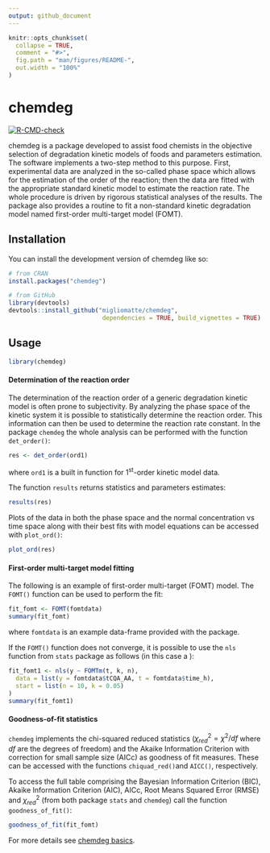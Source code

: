 ```yaml
---
output: github_document
---
```


<!-- README.md is generated from README.Rmd. Please edit that file -->

```r
knitr::opts_chunk$set(
  collapse = TRUE,
  comment = "#>",
  fig.path = "man/figures/README-",
  out.width = "100%"
)
```

# chemdeg

<!-- badges: start -->
[![R-CMD-check](https://github.com/migliomatte/chemdeg/actions/workflows/R-CMD-check.yaml/badge.svg)](https://github.com/migliomatte/chemdeg/actions/workflows/R-CMD-check.yaml)
<!-- badges: end -->

chemdeg is a package developed to assist food chemists in the objective selection of degradation kinetic models of foods and parameters estimation. The software implements a two-step method to this purpose. First, experimental data are analyzed in the so-called phase space which allows for the estimation of the order of the reaction; then the data are fitted with the appropriate standard kinetic model to estimate the reaction rate. The whole procedure is driven by rigorous statistical analyses of the results. The package also provides a routine to fit a non-standard kinetic degradation model named first-order multi-target model (FOMT).

## Installation

You can install the development version of chemdeg like so:

``` r
# from CRAN
install.packages("chemdeg")

# from GitHub
library(devtools)
devtools::install_github("migliomatte/chemdeg",
                          dependencies = TRUE, build_vignettes = TRUE)
```

## Usage

```r
library(chemdeg)
```

#### Determination of the reaction order
The determination of the reaction order of a generic degradation kinetic model is often prone to subjectivity. By analyzing the phase space of the kinetic system it is possible to statistically determine the reaction order. This information can then be used to determine the reaction rate constant. In the package `chemdeg` the whole analysis can be performed with the function `det_order()`:

```r
res <- det_order(ord1)
```

where `ord1` is a built in function for 1^st^-order kinetic model data. 

The function `results` returns statistics and parameters estimates:
```r
results(res)
```

Plots of the data in both the phase space and the normal concentration vs time space along with their best fits with model equations can be accessed with `plot_ord()`:
```r
plot_ord(res)
```

#### First-order multi-target model fitting

The following is an example of first-order multi-target (FOMT) model. The `FOMT()` function can be used to perform the fit: 
```r
fit_fomt <- FOMT(fomtdata)
summary(fit_fomt)
```
where `fomtdata` is an example data-frame provided with the package.

If the `FOMT()` function does not converge, it is possible to use the `nls` function from `stats` package as follows (in this case a ):
```r
fit_fomt1 <- nls(y ~ FOMTm(t, k, n),
  data = list(y = fomtdata$tCQA_AA, t = fomtdata$time_h),
  start = list(n = 10, k = 0.05)
)
summary(fit_fomt1)
```

#### Goodness-of-fit statistics
`chemdeg` implements the chi-squared reduced statistics ($\chi^2_{red}=\chi^2/df$ where $df$ are the degrees of freedom) and the Akaike Information Criterion with correction for small sample size (AICc) as goodness of fit measures. These can be accessed with the functions `chiquad_red()`and `AICC()`, respectively.

To access the full table comprising the Bayesian Information Criterion (BIC), Akaike Information Criterion (AIC), AICc, Root Means Squared Error (RMSE) and $\chi^2_{red}$ (from both package `stats` and `chemdeg`) call the function  `goodness_of_fit()`:
```r
goodness_of_fit(fit_fomt)
```

For more details see [chemdeg basics](articles/chemdeg_basics.html).

